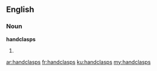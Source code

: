 ==English==
===Noun===
'''handclasps'''

#{{plural of|handclasp}}

[[ar:handclasps]]
[[fr:handclasps]]
[[ku:handclasps]]
[[my:handclasps]]
